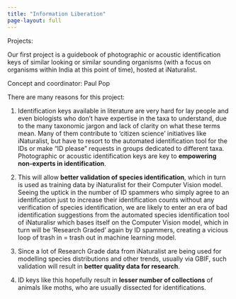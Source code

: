 ```yaml
---
title: "Information Liberation"
page-layout: full
---
```


Projects:

Our first project is a guidebook of photographic or acoustic identification keys of similar looking or similar sounding organisms (with a focus on organisms within India at this point of time), hosted at iNaturalist.

Concept and coordinator: Paul Pop

There are many reasons for this project:

1)  Identification keys available in literature are very hard for lay people and even biologists who don't have expertise in the taxa to understand, due to the many taxonomic jargon and lack of clarity on what these terms mean. Many of them contribute to 'citizen science' initiatives like iNaturalist, but have to resort to the automated identification tool for the IDs or make "ID please" requests in groups dedicated to different taxa. Photographic or acoustic identification keys are key to [**empowering non-experts in identification**.]{.fragment .highlight-red}

2)  This will allow [**better validation of species identification**]{.fragment .highlight-red}, which in turn is used as training data by iNaturalist for their Computer Vision model. Seeing the uptick in the number of ID spammers who simply agree to an identification just to increase their identification counts without any verification of species identification, we are likely to enter an era of bad identification suggestions from the automated species identification tool of iNaturalisr which bases itself on the Computer Vision model, which in turn will be 'Research Graded' again by ID spammers, creating a vicious loop of trash in = trash out in machine learning model.

3)  Since a lot of Research Grade data from iNaturalist are being used for modelling species distributions and other trends, usually via GBIF, such validation will result in [**better quality data for research**.]{.fragment .highlight-red}

4)  ID keys like this hopefully result in [**lesser number of collections**]{.fragment .highlight-red} of animals like moths, who are usually dissected for identifications.
